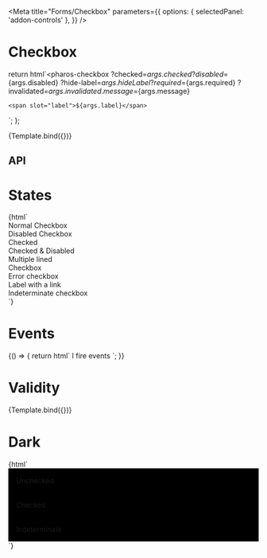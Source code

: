 

<Meta
  title="Forms/Checkbox"
  parameters={{
    options: { selectedPanel: 'addon-controls' },
  }}
/>

# Checkbox

<GuidelineLink path="checkbox" />

  return html`<pharos-checkbox
    ?checked=${args.checked}
    ?disabled=${args.disabled}
    ?hide-label=${args.hideLabel}
    ?required=${args.required}
    ?invalidated=${args.invalidated}
    .message=${args.message}
  >
    <span slot="label">${args.label}</span>
  </pharos-checkbox>`;
};

<Canvas withToolbar>
  <Story
    name="Base"
    args={{
      checked: false,
      disabled: false,
      hideLabel: false,
      label: 'I am a label',
    }}
  >
    {Template.bind({})}
  </Story>
</Canvas>

## API

<ArgsTable of="pharos-checkbox" />

# States

<Canvas withToolbar>
  <Story name="States">
    {html`
      <div>
        <pharos-checkbox name="one"><span slot="label">Normal Checkbox</span></pharos-checkbox>
      </div>
      <div>
        <pharos-checkbox name="two" disabled
          ><span slot="label">Disabled Checkbox</span></pharos-checkbox
        >
      </div>
      <div>
        <pharos-checkbox name="three" checked><span slot="label">Checked</span></pharos-checkbox>
      </div>
      <div>
        <pharos-checkbox name="four" checked disabled
          ><span slot="label">Checked & Disabled</span></pharos-checkbox
        >
      </div>
      <div>
        <pharos-checkbox name="five" checked>
          <div slot="label">
            <div>Multiple lined</div>
            <div>Checkbox</div>
          </div>
        </pharos-checkbox>
      </div>
      <div>
        <pharos-checkbox name="six" invalidated
          ><span slot="label">Error checkbox</span></pharos-checkbox
        >
      </div>
      <div>
        <pharos-checkbox name="seven"
          ><span slot="label"
            >Label with a <pharos-link href="#">link</pharos-link></span
          ></pharos-checkbox
        >
      </div>
      <div>
        <pharos-checkbox name="eight" indeterminate
          ><span slot="label">Indeterminate checkbox</span></pharos-checkbox
        >
      </div>
    `}
  </Story>
</Canvas>

# Events

<Canvas withToolbar>
  <Story name="Events">
    {() => {
      return html`
        <pharos-checkbox
          value="My value"
          @change="${(e) => action('Change')(e.target.checked)}"
          @input="${(e) => action('Input')(e.target.value)}"
          @click="${(e) => action('Click')(e.target.checked)}"
        >
          <span slot="label">I fire events</span>
        </pharos-checkbox>
      `;
    }}
  </Story>
</Canvas>

# Validity

<Canvas withToolbar>
  <Story
    name="Validity"
    args={{
      required: true,
      invalidated: true,
      label: 'I am a label',
      message: 'This field is required, please make a selection',
    }}
  >
    {Template.bind({})}
  </Story>
</Canvas>

# Dark

<Canvas withToolbar>
  <Story name="Dark">
    {html`
      <div style="background-color: #000000; padding: 1rem;">
        <pharos-checkbox name="dark" dark>
          <span slot="label">Unchecked</span>
        </pharos-checkbox>
      </div>
      <div style="background-color: #000000; padding: 1rem;">
        <pharos-checkbox name="dark" dark checked>
          <span slot="label">Checked</span>
        </pharos-checkbox>
      </div>
      <div style="background-color: #000000; padding: 1rem;">
        <pharos-checkbox name="indeterminate" dark indeterminate>
          <span slot="label">Indeterminate</span>
        </pharos-checkbox>
      </div>
    `}
  </Story>
</Canvas>
